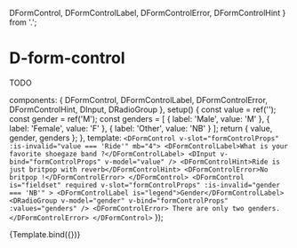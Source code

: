   DFormControl,
  DFormControlLabel,
  DFormControlError,
  DFormControlHint
} from '.';

<Meta title="Components/FormControl" />

# D-form-control

TODO

  components: {
    DFormControl,
    DFormControlLabel,
    DFormControlError,
    DFormControlHint,
    DInput,
    DRadioGroup
  },
  setup() {
    const value = ref('');
    const gender = ref('M');
    const genders = [
      { label: 'Male', value: 'M' },
      { label: 'Female', value: 'F' },
      { label: 'Other', value: 'NB' }
    ];
    return { value, gender, genders };
  },
  template: `
    <DFormControl v-slot="formControlProps" :is-invalid="value === 'Ride'" mb="4">
      <DFormControlLabel>What is your favorite shoegaze band ?</DFormControlLabel>
      <DInput v-bind="formControlProps" v-model="value" />
      <DFormControlHint>Ride is just britpop with reverb</DFormControlHint>
      <DFormControlError>No britpop !</DFormControlError>
    </DFormControl>
    <DFormControl
      is="fieldset"
      required
      v-slot="formControlProps"
      :is-invalid="gender === 'NB'"
    >
      <DFormControlLabel is="legend">Gender</DFormControlLabel>
      <DRadioGroup
        v-model="gender"
        v-bind="formControlProps"
        :values="genders"
      />
      <DFormControlError>
        There are only two genders.
      </DFormControlError>
    </DFormControl>
    `
});

<Canvas>
  <Story name="Default">{Template.bind({})}</Story>
</Canvas>
